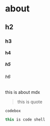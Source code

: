 # about

## h2

### h3

#### h4

##### h5

###### h6

this is about mdx

> this is quote

`codebox`

```js
this is code shell
```
